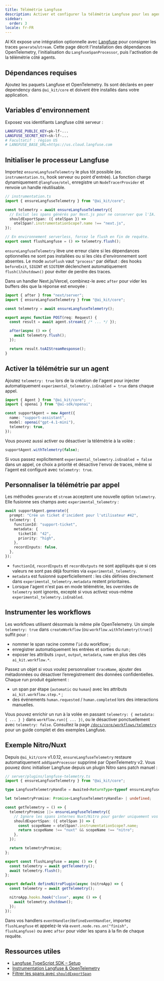 ```yaml
---
title: Télémétrie Langfuse
description: Activer et configurer la télémétrie Langfuse pour les agents AI Kit
sidebar:
  order: 3
locale: fr-FR
---
```



AI Kit expose une intégration optionnelle avec [Langfuse](https://langfuse.com/) pour consigner les traces `generate`/`stream`. Cette page décrit l'installation des dépendances OpenTelemetry, l'initialisation du `LangfuseSpanProcessor`, puis l'activation de la télémétrie côté agents.

## Dépendances requises

Ajoutez les paquets Langfuse et OpenTelemetry. Ils sont déclarés en peer dependency dans `@ai_kit/core` et doivent être installés dans votre application.

<PackageManagers pkg="@langfuse/otel @opentelemetry/sdk-trace-node" />

## Variables d'environnement

Exposez vos identifiants Langfuse côté serveur :

```bash
LANGFUSE_PUBLIC_KEY=pk-lf-...
LANGFUSE_SECRET_KEY=sk-lf-...
# Facultatif : région US
# LANGFUSE_BASE_URL=https://us.cloud.langfuse.com
```

## Initialiser le processeur Langfuse

Importez `ensureLangfuseTelemetry` le plus tôt possible (ex. `instrumentation.ts`, hook serveur ou point d'entrée). La fonction charge dynamiquement `@langfuse/otel`, enregistre un `NodeTracerProvider` et renvoie un handle réutilisable.

```ts
// instrumentation.ts
import { ensureLangfuseTelemetry } from "@ai_kit/core";

const telemetry = await ensureLangfuseTelemetry({
  // Exclut les spans générés par Next.js pour ne conserver que l'IA.
  shouldExportSpan: ({ otelSpan }) =>
    otelSpan?.instrumentationScope?.name !== "next.js",
});

// En environnement serverless, forcez le flush en fin de requête.
export const flushLangfuse = () => telemetry.flush();
```

`ensureLangfuseTelemetry` lève une erreur claire si les dépendances optionnelles ne sont pas installées ou si les clés d'environnement sont absentes. Le mode `autoFlush` vaut `"process"` par défaut : des hooks `beforeExit`, `SIGINT` et `SIGTERM` déclenchent automatiquement `flush()`/`shutdown()` pour éviter de perdre des traces.

Dans un handler Next.js/Vercel, combinez-le avec `after` pour vider les buffers dès que la réponse est envoyée :

```ts
import { after } from "next/server";
import { ensureLangfuseTelemetry } from "@ai_kit/core";

const telemetry = await ensureLangfuseTelemetry();

export async function POST(req: Request) {
  const result = await agent.stream({ /* ... */ });

  after(async () => {
    await telemetry.flush();
  });

  return result.toAIStreamResponse();
}
```

## Activer la télémétrie sur un agent

Ajoutez `telemetry: true` lors de la création de l'agent pour injecter automatiquement `experimental_telemetry.isEnabled = true` dans chaque appel.

```ts
import { Agent } from "@ai_kit/core";
import { openai } from "@ai-sdk/openai";

const supportAgent = new Agent({
  name: "support-assistant",
  model: openai("gpt-4.1-mini"),
  telemetry: true,
});
```

Vous pouvez aussi activer ou désactiver la télémétrie à la volée :

```ts
supportAgent.withTelemetry(false);
```

Si vous passez explicitement `experimental_telemetry.isEnabled = false` dans un appel, ce choix a priorité et désactive l'envoi de traces, même si l'agent est configuré avec `telemetry: true`.

## Personnaliser la télémétrie par appel

Les méthodes `generate` et `stream` acceptent une nouvelle option `telemetry`. Elle fusionne ses champs avec `experimental_telemetry` :

```ts
await supportAgent.generate({
  prompt: "Crée un ticket d'incident pour l'utilisateur #42",
  telemetry: {
    functionId: "support-ticket",
    metadata: {
      ticketId: "42",
      priority: "high",
    },
    recordInputs: false,
  },
});
```

- `functionId`, `recordInputs` et `recordOutputs` ne sont appliqués que si ces valeurs ne sont pas déjà fournies via `experimental_telemetry`.
- `metadata` est fusionné superficiellement : les clés définies directement dans `experimental_telemetry.metadata` restent prioritaires.
- Lorsque l'agent n'est pas en mode télémétrie, les overrides de `telemetry` sont ignorés, excepté si vous activez vous-même `experimental_telemetry.isEnabled`.

## Instrumenter les workflows

Les workflows utilisent désormais la même pile OpenTelemetry. Un simple `telemetry: true` dans `createWorkflow` (ou `workflow.withTelemetry(true)`) suffit pour :

- nommer le span racine comme l’`id` du workflow ;
- enregistrer automatiquement les entrées et sorties du run ;
- exposer les attributs `input`, `output`, `metadata`, `name` en plus des clés `ai_kit.workflow.*`.

Passez un objet si vous voulez personnaliser `traceName`, ajouter des métadonnées ou désactiver l’enregistrement des données confidentielles. Chaque run produit également :

- un span par étape (`automatic` ou `human`) avec les attributs `ai_kit.workflow.step.*` ;
- des événements `human.requested` / `human.completed` lors des interactions manuelles.

Vous pouvez enrichir un run à la volée en passant `telemetry: { metadata: { ... } }` dans `workflow.run({ ... })`, ou le désactiver ponctuellement avec `telemetry: false`. Consultez la page [`/docs/core/workflows/telemetry`](/core/workflows/telemetry/) pour un guide complet et des exemples Langfuse.

## Exemple Nitro/Nuxt

Depuis `@ai_kit/core` v1.0.12, `ensureLangfuseTelemetry` restaure automatiquement `addSpanProcessor` supprimé par OpenTelemetry v2. Vous pouvez donc initialiser Langfuse depuis un plugin Nitro sans patch manuel :

```ts
// server/plugins/langfuse-telemetry.ts
import { ensureLangfuseTelemetry } from "@ai_kit/core";

type LangfuseTelemetryHandle = Awaited<ReturnType<typeof ensureLangfuseTelemetry>>;

let telemetryPromise: Promise<LangfuseTelemetryHandle> | undefined;

const getTelemetry = () => {
  telemetryPromise ||= ensureLangfuseTelemetry({
    // Ignore les spans internes Nuxt/Nitro pour garder uniquement vos traces applicatives.
    shouldExportSpan: ({ otelSpan }) => {
      const scopeName = otelSpan?.instrumentationScope?.name;
      return scopeName !== "nuxt" && scopeName !== "nitro";
    },
  });

  return telemetryPromise;
};

export const flushLangfuse = async () => {
  const telemetry = await getTelemetry();
  await telemetry.flush();
};

export default defineNitroPlugin(async (nitroApp) => {
  const telemetry = await getTelemetry();

  nitroApp.hooks.hook("close", async () => {
    await telemetry.shutdown();
  });
});
```

Dans vos handlers `eventHandler`/`defineEventHandler`, importez `flushLangfuse` et appelez-le via `event.node.res.on("finish", flushLangfuse)` ou avec `after` pour vider les spans à la fin de chaque requête.

## Ressources utiles

- [Langfuse TypeScript SDK – Setup](https://langfuse.com/docs/observability/sdk/typescript/setup)
- [Instrumentation Langfuse & OpenTelemetry](https://langfuse.com/docs/observability/sdk/typescript/instrumentation)
- [Filtrer les spans avec `shouldExportSpan`](https://langfuse.com/docs/observability/sdk/typescript/advanced-usage)
